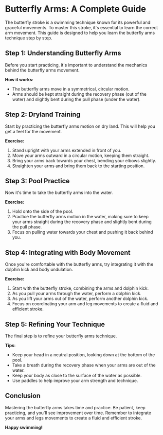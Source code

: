 # Butterfly Arms: A Complete Guide

The butterfly stroke is a swimming technique known for its powerful and graceful movements. To master this stroke, it's essential to learn the correct arm movement. This guide is designed to help you learn the butterfly arms technique step by step.

## Step 1: Understanding Butterfly Arms

Before you start practicing, it's important to understand the mechanics behind the butterfly arms movement.

**How it works:**

- The butterfly arms move in a symmetrical, circular motion.
- Arms should be kept straight during the recovery phase (out of the water) and slightly bent during the pull phase (under the water).

## Step 2: Dryland Training

Start by practicing the butterfly arms motion on dry land. This will help you get a feel for the movement.

**Exercise:**

1. Stand upright with your arms extended in front of you.
2. Move your arms outward in a circular motion, keeping them straight.
3. Bring your arms back towards your chest, bending your elbows slightly.
4. Straighten your arms and bring them back to the starting position.

## Step 3: Pool Practice

Now it's time to take the butterfly arms into the water.

**Exercise:**

1. Hold onto the side of the pool.
2. Practice the butterfly arms motion in the water, making sure to keep your arms straight during the recovery phase and slightly bent during the pull phase.
3. Focus on pulling water towards your chest and pushing it back behind you.

## Step 4: Integrating with Body Movement

Once you're comfortable with the butterfly arms, try integrating it with the dolphin kick and body undulation.

**Exercise:**

1. Start with the butterfly stroke, combining the arms and dolphin kick.
2. As you pull your arms through the water, perform a dolphin kick.
3. As you lift your arms out of the water, perform another dolphin kick.
4. Focus on coordinating your arm and leg movements to create a fluid and efficient stroke.

## Step 5: Refining Your Technique

The final step is to refine your butterfly arms technique.

**Tips:**

- Keep your head in a neutral position, looking down at the bottom of the pool.
- Take a breath during the recovery phase when your arms are out of the water.
- Keep your body as close to the surface of the water as possible.
- Use paddles to help improve your arm strength and technique.

## Conclusion

Mastering the butterfly arms takes time and practice. Be patient, keep practicing, and you'll see improvement over time. Remember to integrate your arms and legs movements to create a fluid and efficient stroke.

**Happy swimming!**